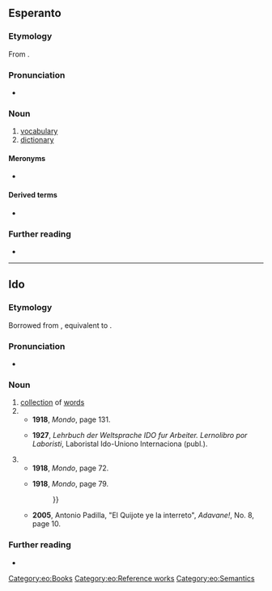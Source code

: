 ==Esperanto==

===Etymology===
From {{suffix|eo|vorto|aro|gloss1=word|gloss2=collection|alt2=ar-}}.

===Pronunciation===
* {{audio|LL-Q143 (epo)-Lepticed7-vortaro.wav|Audio|lang=eo}}
{{eo-IPA|vort|aro}}

===Noun===
{{eo-head}}
{{wikipedia|lang=eo}}

# [[vocabulary]]
# [[dictionary]]

====Meronyms====
* {{l|eo|vorto|gloss=[[word]]}}

====Derived terms====
* {{l|eo|PIV}}

===Further reading===
* {{R:Zamenhof 1905|ar'}}

{{eo GCSE|14}}
{{Universala Vortaro}}

[[Category:eo:Books]]
[[Category:eo:Reference works]]
[[Category:eo:Semantics]]

----

==Ido==

===Etymology===
Borrowed from {{bor|io|eo|vortaro}}, equivalent to {{suffix|io|vorto|t1=word|aro|t2=collection of}}.

===Pronunciation===
* {{IPA|/vɔrˈta.ro/|lang=io}}

===Noun===
{{io-noun|vortar}}

# [[collection]] of [[words]]
# {{l|en|vocabulary}}
#* '''1918''', ''Mondo'', page 131.
#*:{{quote|io|Granda desfacilajo esas anke la inkulkado di la '''vortaro'''. Or Latinachisto nule konocas la principo di maxima internacioneso, qua elegante ed ideale solvas la problemo di la '''vortaro'''.}}
#* '''1927''', ''Lehrbuch der Weltsprache IDO fur Arbeiter. Lernolibro por Laboristi'', Laboristal Ido-Uniono Internaciona (publ.).
#*:{{quote|io|Ne suficas havar internaciona '''vortaro''' e gramatiko, on mustas havar anke internaciona stilo.}}
# {{l|en|dictionary}}
#* '''1918''', ''Mondo'', page 72.
#*:{{quote|io|L'asistanti anke decidis probar edito di Idoskandinavian '''vortaro''', se l'ekonomiala questiono esos solvebla.}}
#* '''1918''', ''Mondo'', page 79.
#*:{{quote|io|Pro nia manko di Ido-nacionala e nacion-Idala '''vortaro''', esas grava tasko (ecepte forsan por la Franci) atingar perfekta stilo. Ultempe ni havos '''vortari''' qui ne esas nur vortopa tradukuri. Li kontenos vorto-defini, uzo-exempli, expliki di semblanta sinonimi, e c., tale demonstrante la tota signifiko e justa uzo di la vorti; {{...}}}}
#* '''2005''', Antonio Padilla, "El Quijote ye la interreto", ''Adavane!'', No. 8, page 10.
#*:{{quote|io|Ica ret-situo kontenas la laboruri da ica studianti pri El Quijote: '''Vortari''', esayi, versioni dil libro, biografii, edc.}}
#: {{syn|io|dicionario|vortolibro}}

===Further reading===
* {{R:Dyer 1924|vort-o}}